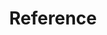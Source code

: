 ---
title: Reference
prev: 
    link: /build/algokit/utils/python/debugging/
next: false
sidebar:
  order: 9
---